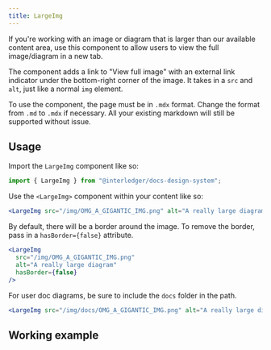```yaml
---
title: LargeImg
---
```



If you're working with an image or diagram that is larger than our available content area, use this component to allow users to view the full image/diagram in a new tab.

The component adds a link to "View full image" with an external link indicator under the bottom-right corner of the image. It takes in a `src` and `alt`, just like a normal `img` element.

To use the component, the page must be in `.mdx` format. Change the format from `.md` to `.mdx` if necessary. All your existing markdown will still be supported without issue.

## Usage

Import the `LargeImg` component like so:

```jsx
import { LargeImg } from "@interledger/docs-design-system";
```

Use the `<LargeImg>` component within your content like so:

```jsx
<LargeImg src="/img/OMG_A_GIGANTIC_IMG.png" alt="A really large diagram" />
```

By default, there will be a border around the image. To remove the border, pass in a `hasBorder={false}` attribute.

```jsx
<LargeImg
  src="/img/OMG_A_GIGANTIC_IMG.png"
  alt="A really large diagram"
  hasBorder={false}
/>
```

For user doc diagrams, be sure to include the `docs` folder in the path.

```jsx
<LargeImg src="/img/docs/OMG_A_GIGANTIC_IMG.png" alt="A really large diagram" />
```

## Working example

<LargeImg
  src="/img/diagram-wm-overview.png"
  alt="Overview diagram of Web Monetization"
/>
